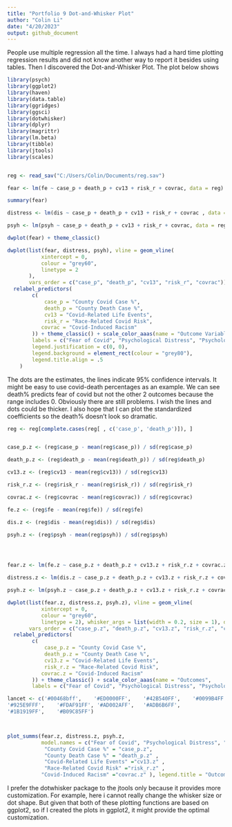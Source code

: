 ```yaml
---
title: "Portfolio 9 Dot-and-Whisker Plot"
author: "Colin Li"
date: "4/20/2023"
output: github_document
---
```



People use multiple regression all the time. I always had a hard time plotting regression results and did not know another way to report it besides using tables. Then I discovered the Dot-and-Whisker Plot. The plot below shows 

```r

library(psych)
library(ggplot2)
library(haven)
library(data.table)
library(ggridges)
library(ggsci)
library(dotwhisker)
library(dplyr)
library(magrittr)
library(lm.beta)
library(tibble)
library(jtools)
library(scales)



```

```r

reg <- read_sav("C:/Users/Colin/Documents/reg.sav")

fear <- lm(fe ~ case_p + death_p + cv13 + risk_r + covrac, data = reg)

summary(fear)

distress <- lm(dis ~ case_p + death_p + cv13 + risk_r + covrac , data = reg)

psyh <- lm(psyh ~ case_p + death_p + cv13 + risk_r + covrac, data = reg)


```



```r

dwplot(fear) + theme_classic()


```


```r

dwplot(list(fear, distress, psyh), vline = geom_vline(
           xintercept = 0,
           colour = "grey60",
           linetype = 2
       ),
       vars_order = c("case_p", "death_p", "cv13", "risk_r", "covrac")) %>% 
  relabel_predictors(
        c(
            case_p = "County Covid Case %",
            death_p = "County Death Case %",
            cv13 = "Covid-Related Life Events",
            risk_r = "Race-Related Covid Risk",
           covrac = "Covid-Induced Racism"
        )) + theme_classic() + scale_color_aaas(name = "Outcome Variables",
        labels = c("Fear of Covid", "Psychological Distress", "Psychological Health Change")) + labs(title = "Predicting Negative Psychological Outcomes") + theme(plot.title = element_text(face = "bold", hjust = 0.5),  legend.position = c(0.5, 0.1),
        legend.justification = c(0, 0),
        legend.background = element_rect(colour = "grey80"),
        legend.title.align = .5
    )


```

The dots are the estimates, the lines indicate 95% confidence intervals. It might be easy to use covid-death percentages as an example. We can see death% predicts fear of covid but not the other 2 outcomes because the range includes 0. 
Obviously there are still problems. I wish the lines and dots could be thicker. I also hope that I can plot the standardized coefficients so the death% doesn't look so dramatic.

```r

reg <- reg[complete.cases(reg[ , c('case_p', 'death_p')]), ]


case_p.z <- (reg$case_p - mean(reg$case_p)) / sd(reg$case_p)

death_p.z <- (reg$death_p - mean(reg$death_p)) / sd(reg$death_p)

cv13.z <- (reg$cv13 - mean(reg$cv13)) / sd(reg$cv13)

risk_r.z <- (reg$risk_r - mean(reg$risk_r)) / sd(reg$risk_r)

covrac.z <- (reg$covrac - mean(reg$covrac)) / sd(reg$covrac)

fe.z <- (reg$fe - mean(reg$fe)) / sd(reg$fe)

dis.z <- (reg$dis - mean(reg$dis)) / sd(reg$dis)

psyh.z <- (reg$psyh - mean(reg$psyh)) / sd(reg$psyh)





```

```r

fear.z <- lm(fe.z ~ case_p.z + death_p.z + cv13.z + risk_r.z + covrac.z, data = reg)

distress.z <- lm(dis.z ~ case_p.z + death_p.z + cv13.z + risk_r.z + covrac.z , data = reg)

psyh.z <- lm(psyh.z ~ case_p.z + death_p.z + cv13.z + risk_r.z + covrac.z, data = reg)

dwplot(list(fear.z, distress.z, psyh.z), vline = geom_vline(
           xintercept = 0,
           colour = "grey60",
           linetype = 2), whisker_args = list(width = 0.2, size = 1), dot_args = list(size = 4), 
       vars_order = c("case_p.z", "death_p.z", "cv13.z", "risk_r.z", "covrac.z")) %>% 
  relabel_predictors(
        c(
            case_p.z = "County Covid Case %",
            death_p.z = "County Death Case %",
            cv13.z = "Covid-Related Life Events",
            risk_r.z = "Race-Related Covid Risk",
           covrac.z = "Covid-Induced Racism"
        )) + theme_classic() + scale_color_aaas(name = "Outcomes",
        labels = c("Fear of Covid", "Psychological Distress", "Psychological Health Change")) + labs(title = "Predicting Negative Psychological Health Outcomes") + xlab("Standardized Estimates") + theme(plot.title = element_text(face = "bold", hjust = 0.5),  legend.position = "top", legend.text = element_text(size = 8) ) 


```

```r


lancet <- c('#00468bff',	'#ED0000FF',	'#42B540FF',	'#0099B4FF',
'#925E9FFF',	'#FDAF91FF', '#AD002AFF',	'#ADB6B6FF',	
'#1B1919FF',	'#B09C85FF')



plot_summs(fear.z, distress.z, psyh.z, 
           model.names = c("Fear of Covid", "Psychological Distress", "Psychological Health Change"), coefs = c(
            "County Covid Case %" = "case_p.z",
            "County Death Case %" = "death_p.z" ,
            "Covid-Related Life Events" ="cv13.z" ,
            "Race-Related Covid Risk" ="risk_r.z" ,
           "Covid-Induced Racism" ="covrac.z" ), legend.title = "Outcomes", colors = lancet, point.shape=FALSE, point.size = 6) +labs(title = "Predicting Negative Psychological Health Outcomes") +  xlab("Standardized Estimates") + theme_classic() + theme(plot.title = element_text(face = "bold", hjust = 0.5), axis.title.y = element_blank(), axis.title.x = element_text(face = "bold"), legend.position = "top", legend.text = element_text(size = 8) )

```

I prefer the dotwhisker package to the jtools only because it provides more customization. For example, here i cannot really change the whisker size or dot shape. But given that both of these plotting functions are based on ggplot2, so if I created the plots in ggplot2, it might provide the optimal customization. 